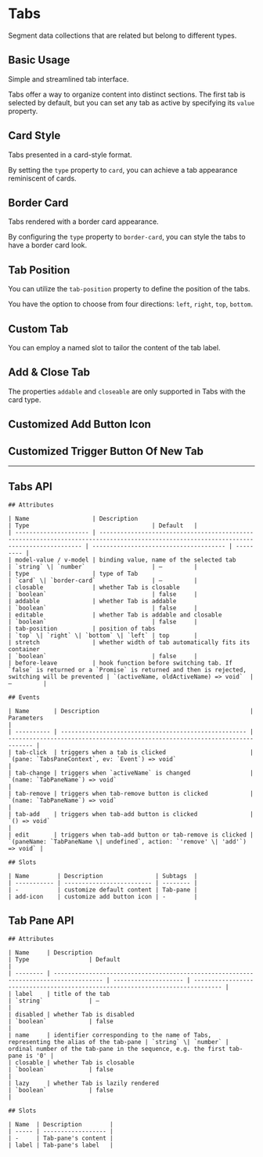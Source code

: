 
<Meta of={TabsStories} />

# Tabs

Segment data collections that are related but belong to different types.

## Basic Usage

Simple and streamlined tab interface.

Tabs offer a way to organize content into distinct sections. The first tab is selected by default, but you can set any tab as active by specifying its `value` property.

<Canvas of={TabsStories.BasicUsage} />

## Card Style

Tabs presented in a card-style format.

By setting the `type` property to `card`, you can achieve a tab appearance reminiscent of cards.

<Canvas of={TabsStories.CardStyle} />

## Border Card

Tabs rendered with a border card appearance.

By configuring the `type` property to `border-card`, you can style the tabs to have a border card look.

<Canvas of={TabsStories.BorderCard} />

## Tab Position

You can utilize the `tab-position` property to define the position of the tabs.

You have the option to choose from four directions: `left`, `right`, `top`, `bottom`.

<Canvas of={TabsStories.TabPosition} />

## Custom Tab

You can employ a named slot to tailor the content of the tab label.

<Canvas of={TabsStories.CustomTab} />

## Add & Close Tab

The properties `addable` and `closeable` are only supported in Tabs with the card type.

<Canvas of={TabsStories.AddCloseTab} />

## Customized Add Button Icon

<Canvas of={TabsStories.CustomAddIcon} />

## Customized Trigger Button Of New Tab

<Canvas of={TabsStories.CustomAddTrigger} />

***

## Tabs API

<div style={{ marginTop: '30px' }}>

	## Attributes

	| Name                  | Description                                                                                                                             | Type                                   | Default   |
	| --------------------- | --------------------------------------------------------------------------------------------------------------------------------------- | -------------------------------------- | --------- |
	| model-value / v-model | binding value, name of the selected tab                                                                                                 | `string` \| `number`                   | —         |
	| type                  | type of Tab                                                                                                                             | `card` \| `border-card`                | —         |
	| closable              | whether Tab is closable                                                                                                                 | `boolean`                              | false     |
	| addable               | whether Tab is addable                                                                                                                  | `boolean`                              | false     |
	| editable              | whether Tab is addable and closable                                                                                                     | `boolean`                              | false     |
	| tab-position          | position of tabs                                                                                                                        | `top` \| `right` \| `bottom` \| `left` | top       |
	| stretch               | whether width of tab automatically fits its container                                                                                   | `boolean`                              | false     |
	| before-leave          | hook function before switching tab. If `false` is returned or a `Promise` is returned and then is rejected, switching will be prevented | `(activeName, oldActiveName) => void`  | —         |

	## Events

	| Name       | Description                                           | Parameters                                                                    |
	| ---------- | ----------------------------------------------------- | ----------------------------------------------------------------------------- |
	| tab-click  | triggers when a tab is clicked                        | `(pane: `TabsPaneContext`, ev: `Event`) => void`                              |
	| tab-change | triggers when `activeName` is changed                 | `(name: `TabPaneName`) => void`                                               |
	| tab-remove | triggers when tab-remove button is clicked            | `(name: `TabPaneName`) => void`                                               |
	| tab-add    | triggers when tab-add button is clicked               | `() => void`                                                                  |
	| edit       | triggers when tab-add button or tab-remove is clicked | `(paneName: `TabPaneName \| undefined`, action: `'remove' \| 'add'`) => void` |

	## Slots

	| Name        | Description               | Subtags  |
	| ----------- | ------------------------- | -------- |
	| -           | customize default content | Tab-pane |
	| add-icon    | customize add button icon | -        |
</div>

## Tab Pane API

<div style={{ marginTop: '30px' }}>

	## Attributes

	| Name     | Description                                                                          | Type                 | Default                                                                        |
	| -------- | ------------------------------------------------------------------------------------ | -------------------- | ------------------------------------------------------------------------------ |
	| label    | title of the tab                                                                     | `string`             | —                                                                              |
	| disabled | whether Tab is disabled                                                              | `boolean`            | false                                                                          |
	| name     | identifier corresponding to the name of Tabs, representing the alias of the tab-pane | `string` \| `number` | ordinal number of the tab-pane in the sequence, e.g. the first tab-pane is '0' |
	| closable | whether Tab is closable                                                              | `boolean`            | false                                                                          |
	| lazy     | whether Tab is lazily rendered                                                       | `boolean`            | false                                                                          |

	## Slots

	| Name  | Description        |
	| ----- | ------------------ |
	| -     | Tab-pane's content |
	| label | Tab-pane's label   |

</div>
